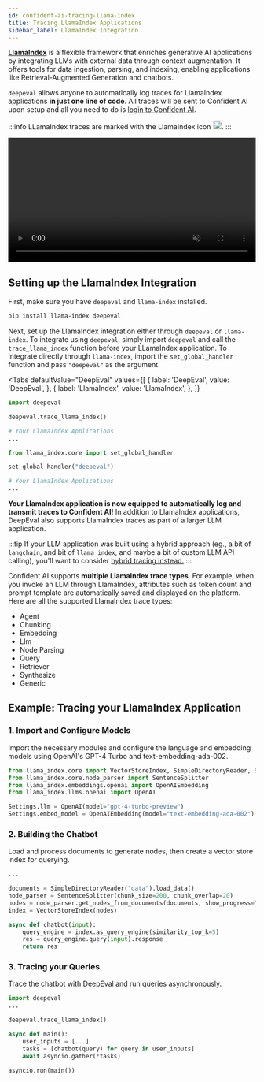 ```yaml
---
id: confident-ai-tracing-llama-index
title: Tracing LlamaIndex Applications
sidebar_label: LlamaIndex Integration
---
```


[**LlamaIndex**](https://www.llamaindex.ai/) is a flexible framework that enriches generative AI applications by integrating LLMs with external data through context augmentation. It offers tools for data ingestion, parsing, and indexing, enabling applications like Retrieval-Augmented Generation and chatbots.

`deepeval` allows anyone to automatically log traces for LlamaIndex applications **in just one line of code**. All traces will be sent to Confident AI upon setup and all you need to do is [login to Confident AI](/confident-ai/confident-ai-introduction#login-to-confident-ai).

:::info
LLamaIndex traces are marked with the LlamaIndex icon <img src="https://confident-bucket.s3.amazonaws.com/llama.svg" alt="LlamaIndex" width="18px"/>.
:::

<video width="100%" autoPlay loop muted playsInlines>
  <source
    src="https://confident-bucket.s3.amazonaws.com/llama.mp4"
    type="video/mp4"
  />
</video>

## Setting up the LlamaIndex Integration

First, make sure you have `deepeval` and `llama-index` installed.

```bash
pip install llama-index deepeval
```

Next, set up the LlamaIndex integration either through `deepeval` or `llama-index`. To integrate using `deepeval`, simply import `deepeval` and call the `trace_llama_index` function before your LLamaIndex application. To integrate directly through `llama-index`, import the `set_global_handler` function and pass `"deepeval"` as the argument.


<Tabs
  defaultValue="DeepEval"
  values={[
      { label: 'DeepEval', value: 'DeepEval', },
      { label: 'LlamaIndex', value: 'LlamaIndex', },
  ]}
>
<TabItem value="DeepEval">

```py
import deepeval

deepeval.trace_llama_index()

# Your LlamaIndex Applications
...
```

</TabItem>

<TabItem value="LlamaIndex">

```py
from llama_index.core import set_global_handler

set_global_handler("deepeval")

# Your LlamaIndex Applications
...
```

</TabItem>

</Tabs>

**Your LlamaIndex application is now equipped to automatically log and transmit traces to Confident AI!** In addition to LlamaIndex applications, DeepEval also supports LlamaIndex traces as part of a larger LLM application.

:::tip
If your LLM application was built using a hybrid approach (eg., a bit of `langchain`, and bit of `llama_index`, and maybe a bit of custom LLM API calling), you'll want to consider [hybrid tracing instead.](/confident-ai/confident-ai-tracing#full-advanced-hybrid-tracing-example)
:::

Confident AI supports **multiple LlamaIndex trace types**. For example, when you invoke an LLM through LlamaIndex, attributes such as token count and prompt template are automatically saved and displayed on the platform. Here are all the supported LlamaIndex trace types:

- Agent
- Chunking
- Embedding
- Llm
- Node Parsing
- Query
- Retriever
- Synthesize
- Generic

## Example: Tracing your LlamaIndex Application

### 1. Import and Configure Models

Import the necessary modules and configure the language and embedding models using OpenAI's GPT-4 Turbo and text-embedding-ada-002.

```python
from llama_index.core import VectorStoreIndex, SimpleDirectoryReader, Settings
from llama_index.core.node_parser import SentenceSplitter
from llama_index.embeddings.openai import OpenAIEmbedding
from llama_index.llms.openai import OpenAI

Settings.llm = OpenAI(model="gpt-4-turbo-preview")
Settings.embed_model = OpenAIEmbedding(model="text-embedding-ada-002")
```

### 2. Building the Chatbot

Load and process documents to generate nodes, then create a vector store index for querying.

```python
...

documents = SimpleDirectoryReader("data").load_data()
node_parser = SentenceSplitter(chunk_size=200, chunk_overlap=20)
nodes = node_parser.get_nodes_from_documents(documents, show_progress=True)
index = VectorStoreIndex(nodes)

async def chatbot(input):
    query_engine = index.as_query_engine(similarity_top_k=5)
    res = query_engine.query(input).response
    return res
```

### 3. Tracing your Queries

Trace the chatbot with DeepEval and run queries asynchronously.

```python
import deepeval
...

deepeval.trace_llama_index()

async def main():
    user_inputs = [...]
    tasks = [chatbot(query) for query in user_inputs]
    await asyncio.gather(*tasks)

asyncio.run(main())
```
